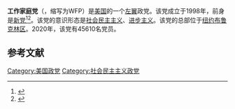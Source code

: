 '''工作家庭党'''（{{lang-en|Working Families Party}}，缩写为WFP）是[[美国|美国]]的一个[[左翼|左翼]]政党。该党成立于1998年，前身是[[新党_(美国)|新党]]<ref name="theatlantic1">{{cite web|title = The Tea Party of the Left|url = https://www.theatlantic.com/politics/archive/2016/01/working-families-party/422949/|website = The Atlantic|access-date = 2016-01-25|language = en-US|first = Molly|last = Ball|archive-date = 2021-03-14|archive-url = https://web.archive.org/web/20210314180819/https://www.theatlantic.com/politics/archive/2016/01/working-families-party/422949/|dead-url = no}}</ref><ref>{{cite web|url = http://www.dispatch.com/news/20170316/city-lefts-answer-to-tea-party-wades-into-council-race|website = The Columbus Dispatch|access-date = 2017-06-13|language = en-us|first = Rick|last = Rouan|title = The City: Left's answer to the Tea Party wades into council race|archive-date = 2021-02-25|archive-url = https://web.archive.org/web/20210225093105/https://www.dispatch.com/news/20170316/city-lefts-answer-to-tea-party-wades-into-council-race|dead-url = no}}</ref>。该党的意识形态是[[社会民主主义|社会民主主义]]、[[进步主义|进步主义]]。该党的总部位于[[纽约|纽约]][[布鲁克林区|布鲁克林区]]。2020年，该党有45610名党员。

==参考文献==
{{reflist}}
{{美国政党}}

[[Category:美国政党|Category:美国政党]]
[[Category:社会民主主义政党|Category:社会民主主义政党]]